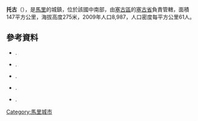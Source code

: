 '''托古'''（{{lang-fr|Togou}}），是[[馬里|馬里]]的城鎮，位於該國中南部，由[[塞古區|塞古區]]的[[塞古省|塞古省]]負責管轄，面積147平方公里，海拔高度275米，2009年人口8,987，人口密度每平方公里61人。

==參考資料==
*{{citation | contribution= Common and Fundamental Operational Datasets Registry: Mali | publisher= United Nations Office for the Coordination of Humanitarian Affairs | url= http://cod.humanitarianresponse.info/country-region/mali | access-date= 2015-07-26 | title= 存档副本 | archive-url= https://web.archive.org/web/20121214211137/http://cod.humanitarianresponse.info/country-region/Mali | archive-date= 2012-12-14 | dead-url= yes }}.
*{{citation | url=http://instat.gov.ml/documentation/segou.pdf | publisher=République de Mali: Institut National de la Statistique | title=Resultats Provisoires RGPH 2009 (Région de Ségou) | language=fr | accessdate=2015-07-26 | archive-date=2011-07-22 | archive-url=https://web.archive.org/web/20110722215805/http://instat.gov.ml/documentation/segou.pdf | dead-url=no }}.
*{{citation | title=Communes de la Région de Ségou | publisher=Ministère de l’administration territoriale et des collectivités locales, République du Mali | url=http://www.matcl.gov.ml/pdf/ComRegSegou.pdf | language=fr | deadurl=yes | archiveurl=https://www.webcitation.org/6AnaeXgXv?url=http://www.matcl.gov.ml/pdf/ComRegSegou.pdf | archivedate=2012-09-19 }}.
*{{citation | title=Plan de Sécurité Alimentaire Commune Rurale de Togou 2008-2012 | publisher=Commissariat à la Sécurité Alimentaire, République du Mali, USAID-Mali | year=2008 | url=http://www.aec.msu.edu/fs2/mali_fd_strtgy/plans/segou/segou/psa_togou.pdf | language=fr | deadurl=yes | archiveurl=https://web.archive.org/web/20120820154523/http://www.aec.msu.edu/fs2/mali_fd_strtgy/plans/segou/segou/psa_togou.pdf | archivedate=2012年8月20日 | df= }}.
*{{citation | title= Situation des points d'eau modernes au Mali en 2003: Togou | url= http://www.bndr-mali.org/bnn-mali/index.php?option=com_docman&task=doc_download&gid=786&Itemid=53 | publisher= Ministère des Mines, de l'Energie et de l'Eau, République du Mali | year= 2003 | language= fr }}{{Dead link|date=2018年7月 |bot=InternetArchiveBot |fix-attempted=no }}.

{{Coord|13|35|30|N|5|59|55|W|display=title}}

{{塞古區}}

[[Category:馬里城市|Category:馬里城市]]


{{Mali-geo-stub}}